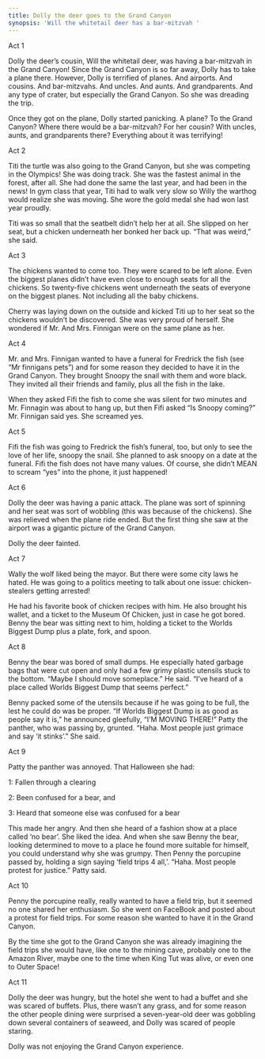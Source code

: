 ```yaml
---
title: Dolly the deer goes to the Grand Canyon
synopsis: 'Will the whitetail deer has a bar-mitzvah '
---
```


Act 1

Dolly the deer’s cousin, Will the whitetail deer, was having a bar-mitzvah in the Grand Canyon! Since the Grand Canyon is so far away, Dolly has to take a plane there. However, Dolly is terrified of planes. And airports. And cousins. And bar-mitzvahs. And uncles. And aunts. And grandparents. And any type of crater, but especially the Grand Canyon. So she was dreading the trip.

Once they got on the plane, Dolly started panicking. A plane? To the Grand Canyon? Where there would be a bar-mitzvah? For her cousin? With uncles, aunts, and grandparents there? Everything about it was terrifying!

Act 2

Titi the turtle was also going to the Grand Canyon, but she was competing in the Olympics! She was doing track. She was the fastest animal in the forest, after all. She had done the same the last year, and had been in the news! In gym class that year, Titi had to walk very slow so Willy the warthog would realize she was moving. She wore the gold medal she had won last year proudly.

Titi was so small that the seatbelt didn’t help her at all. She slipped on her seat, but a chicken underneath her bonked her back up. “That was weird,” she said.

Act 3

The chickens wanted to come too. They were scared to be left alone. Even the biggest planes didn’t have even close to enough seats for all the chickens. So twenty-five chickens went underneath the seats of everyone on the biggest planes. Not including all the baby chickens.

Cherry was laying down on the outside and kicked Titi up to her seat so the chickens wouldn’t be discovered. She was very proud of herself. She wondered if Mr. And Mrs. Finnigan were on the same plane as her.

Act 4

Mr. and Mrs. Finnigan wanted to have a funeral for Fredrick the fish (see “Mr finnigans pets”) and for some reason they decided to have it in the Grand Canyon. They brought Snoopy the snail with them and wore black. They invited all their friends and family, plus all the fish in the lake.

When they asked Fifi the fish to come she was silent for two minutes and Mr. Finnagin was about to hang up, but then Fifi asked “Is Snoopy coming?” Mr. Finnigan said yes. She screamed yes.

Act 5

Fifi the fish was going to Fredrick the fish’s funeral, too, but only to see the love of her life, snoopy the snail. She planned to ask snoopy on a date at the funeral. Fifi the fish does not have many values. Of course, she didn’t MEAN to scream “yes” into the phone, it just happened!

Act 6

Dolly the deer was having a panic attack. The plane was sort of spinning and her seat was sort of wobbling (this was because of the chickens). She was relieved when the plane ride ended. But the first thing she saw at the airport was a gigantic picture of the Grand Canyon.

Dolly the deer fainted.

Act 7

Wally the wolf liked being the mayor. But there were some city laws he hated. He was going to a politics meeting to talk about one issue: chicken-stealers getting arrested!

He had his favorite book of chicken recipes with him. He also brought his wallet, and a ticket to the Museum Of Chicken, just in case he got bored. Benny the bear was sitting next to him, holding a ticket to the Worlds Biggest Dump plus a plate, fork, and spoon.

Act 8

Benny the bear was bored of small dumps. He especially hated garbage bags that were cut open and only had a few grimy plastic utensils stuck to the bottom. “Maybe I should move someplace.” He said. “I’ve heard of a place called Worlds Biggest Dump that seems perfect.”

Benny packed some of the utensils because if he was going to be full, the lest he could do was be proper. “If Worlds Biggest Dump is as good as people say it is,” he announced gleefully, “I’M MOVING THERE!” Patty the panther, who was passing by, grunted. “Haha. Most people just grimace and say ‘it stinks’.” She said.

Act 9

Patty the panther was annoyed. That Halloween she had:

1: Fallen through a clearing

2: Been confused for a bear, and

3: Heard that someone else was confused for a bear

This made her angry. And then she heard of a fashion show at a place called ‘no bear’. She liked the idea. And when she saw Benny the bear, looking determined to move to a place he found more suitable for himself, you could understand why she was grumpy. Then Penny the porcupine passed by, holding a sign saying ‘field trips 4 all,’. “Haha. Most people protest for justice.” Patty said.

Act 10

Penny the porcupine really, really wanted to have a field trip, but it seemed no one shared her enthusiasm. So she went on FaceBook and posted about a protest for field trips. For some reason she wanted to have it in the Grand Canyon.

By the time she got to the Grand Canyon she was already imagining the field trips she would have, like one to the mining cave, probably one to the Amazon River, maybe one to the time when King Tut was alive, or even one to Outer Space!

Act 11

Dolly the deer was hungry, but the hotel she went to had a buffet and she was scared of buffets. Plus, there wasn’t any grass, and for some reason the other people dining were surprised a seven-year-old deer was gobbling down several containers of seaweed, and Dolly was scared of people staring. 

Dolly was not enjoying the Grand Canyon experience.
